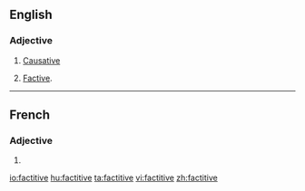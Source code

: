 ==English==
{{wikipedia}}

===Adjective===
{{en-adj|-}}

# {{context|linguistics|of a verb}} [[causative|Causative]]
# {{context|linguistics|rare|of a verb}} [[factive|Factive]].

----

==French==

===Adjective===
{{fr-adj-form}} {{f}}

# {{feminine of|factitif|lang=fr}}

[[io:factitive]]
[[hu:factitive]]
[[ta:factitive]]
[[vi:factitive]]
[[zh:factitive]]